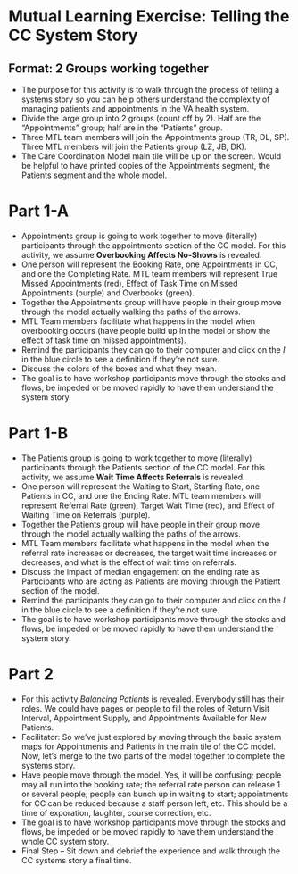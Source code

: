 # **Mutual Learning Exercise: Telling the CC System Story**  

## Format: 2 Groups working together

* The purpose for this activity is to walk through the process of telling a systems story so you can help others understand the complexity of managing patients and appointments in the VA health system.  
* Divide the large group into 2 groups (count off by 2). Half are the “Appointments” group; half are in the “Patients” group. 
* Three MTL team members will join the Appointments group (TR, DL, SP). Three MTL members will join the Patients group (LZ, JB, DK).
* The Care Coordination Model main tile will be up on the screen. Would be helpful to have printed copies of the Appointments segment, the Patients segment and the whole model.

# Part 1-A

* Appointments group is going to work together to move (literally) participants through the appointments section of the CC model. For this activity, we assume **Overbooking Affects No-Shows** is revealed. 
* One person will represent the Booking Rate, one Appointments in CC, and one the Completing Rate. MTL team members will represent True Missed Appointments (red), Effect of Task Time on Missed Appointments (purple) and Overbooks (green).
* Together the Appointments group will have people in their group move through the model actually walking the paths of the arrows. 
* MTL Team members facilitate what happens in the model when overbooking occurs (have people build up in the model or show the effect of task time on missed appointments). 
* Remind the participants they can go to their computer and click on the *I* in the blue circle to see a definition if they’re not sure.
* Discuss the colors of the boxes and what they mean.
* The goal is to have workshop participants move through the stocks and flows, be impeded or be moved rapidly to have them understand the system story.

# Part 1-B

* The Patients group is going to work together to move (literally) participants through the Patients section of the CC model. For this activity, we assume **Wait Time Affects Referrals** is revealed. 
* One person will represent the Waiting to Start, Starting Rate, one Patients in CC, and one the Ending Rate. MTL team members will represent Referral Rate (green), Target Wait Time (red), and Effect of Waiting Time on Referrals (purple).
* Together the Patients group will have people in their group move through the model actually walking the paths of the arrows. 
* MTL Team members facilitate what happens in the model when the referral rate increases or decreases, the target wait time increases or decreases, and what is the effect of wait time on referrals.
* Discuss the impact of median engagement on the ending rate as Participants who are acting as Patients are moving through the Patient section of the model.
* Remind the participants they can go to their computer and click on the *I* in the blue circle to see a definition if they’re not sure.
* The goal is to have workshop participants move through the stocks and flows, be impeded or be moved rapidly to have them understand the system story.

# Part 2

* For this activity *Balancing Patients* is revealed. Everybody still has their roles. We could have pages or people to fill the roles of Return Visit Interval, Appointment Supply, and Appointments Available for New Patients.  
* Facilitator: So we’ve just explored by moving through the basic system maps for Appointments and Patients in the main tile of the CC model. Now, let’s merge to the two parts of the model together to complete the systems story.  
* Have people move through the model. Yes, it will be confusing; people may all run into the booking rate; the referral rate person can release 1 or several people; people can bunch up in waiting to start; appointments for CC can be reduced because a staff person left, etc. This should be a time of exporation, laughter, course correction, etc.    
* The goal is to have workshop participants move through the stocks and flows, be impeded or be moved rapidly to have them understand the whole CC system story.  
* Final Step – Sit down and debrief the experience and walk through the CC systems story a final time.
